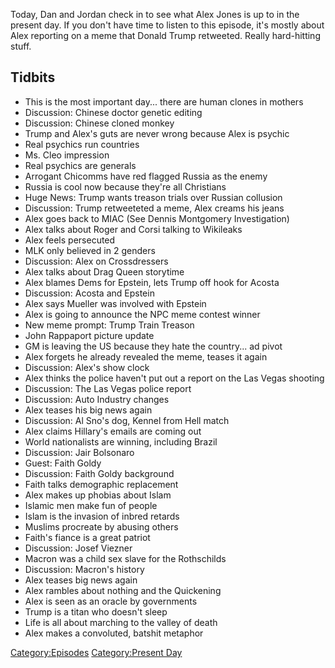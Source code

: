 {{Episode
    | title           = November 28, 2018
    | caption         = [https://knowledgefight.libsyn.com/knowledge-fight-november-28-2018 Listen to this episode on Libsyn]
    | episodeNumber   = 233
    | length          = 01:52:19
    | airDate         = November 30, 2018
    | coverageDate    = November 28, 2018
    | episodeType     = [[:Category:Present Day|Present Day]]
    | appearance      = [[Roger Stone]], [[Jerome Corsi]], [[Jeffrey Epstein]], [[Alexander Acosta]], [[Robert Mueller]], [[John Rappaport]], [[Al Snow]], [[Big Boss Man]], [[Jair Bolsonaro]], [[Faith Goldy]], [[Josef Viezner]], [[Emanuel Macron]]
    | previousEpisode = [[232: Reverend Manning]]
    | nextEpisode     = [[234: March 26, 2009]]
}}

{{Stub}}

Today, Dan and Jordan check in to see what Alex Jones is up to in the present day. If you don't have time to listen to this episode, it's mostly about Alex reporting on a meme that Donald Trump retweeted. Really hard-hitting stuff.

==Tidbits==

*This is the most important day... there are human clones in mothers
*Discussion: Chinese doctor genetic editing
*Discussion: Chinese cloned monkey
*Trump and Alex's guts are never wrong because Alex is psychic
*Real psychics run countries
*Ms. Cleo impression
*Real psychics are generals
*Arrogant Chicomms have red flagged Russia as the enemy
*Russia is cool now because they're all Christians
*Huge News: Trump wants treason trials over Russian collusion
*Discussion: Trump retweeteted a meme, Alex creams his jeans
*Alex goes back to MIAC (See Dennis Montgomery Investigation)
*Alex talks about Roger and Corsi talking to Wikileaks
*Alex feels persecuted
*MLK only believed in 2 genders
*Discussion: Alex on Crossdressers
*Alex talks about Drag Queen storytime
*Alex blames Dems for Epstein, lets Trump off hook for Acosta
*Discussion: Acosta and Epstein
*Alex says Mueller was involved with Epstein
*Alex is going to announce the NPC meme contest winner
*New meme prompt: Trump Train Treason
*John Rappaport picture update
*GM is leaving the US because they hate the country... ad pivot
*Alex forgets he already revealed the meme, teases it again
*Discussion: Alex's show clock
*Alex thinks the police haven't put out a report on the Las Vegas shooting
*Discussion: The Las Vegas police report
*Discussion: Auto Industry changes
*Alex teases his big news again
*Discussion: Al Sno's dog, Kennel from Hell match
*Alex claims Hillary's emails are coming out
*World nationalists are winning, including Brazil
*Discussion: Jair Bolsonaro
*Guest: Faith Goldy
*Discussion: Faith Goldy background
*Faith talks demographic replacement
*Alex makes up phobias about Islam
*Islamic men make fun of people
*Islam is the invasion of inbred retards
*Muslims procreate by abusing others
*Faith's fiance is a great patriot
*Discussion: Josef Viezner
*Macron was a child sex slave for the Rothschilds
*Discussion: Macron's history
*Alex teases big news again
*Alex rambles about nothing and the Quickening
*Alex is seen as an oracle by governments
*Trump is a titan who doesn't sleep
*Life is all about marching to the valley of death
*Alex makes a convoluted, batshit metaphor

[[Category:Episodes]]
[[Category:Present Day]]